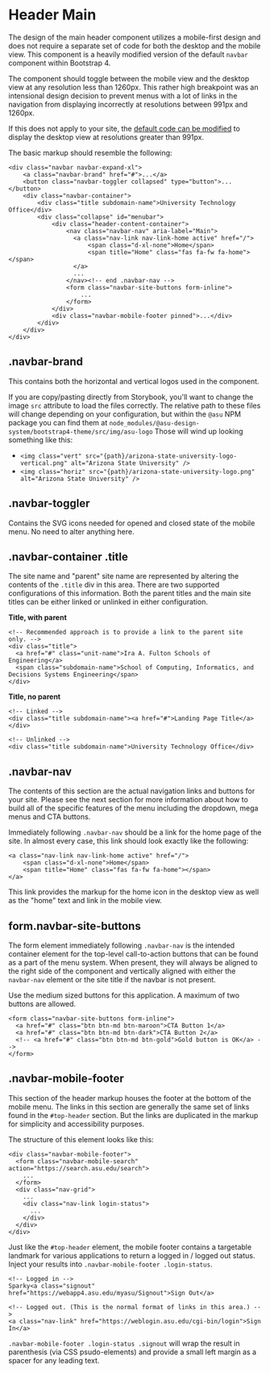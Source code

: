 
<Meta title="Docs/Global Header/Header main" />

# Header Main

The design of the main header component utilizes a mobile-first design and does not require a separate set of code for both the desktop and the mobile view. This component is a heavily modified version of the default `navbar` component within Bootstrap 4.

The component should toggle between the mobile view and the desktop view at any resolution less than 1260px. This rather high breakpoint was an intensional design decision to prevent menus with a lot of links in the navigation from displaying incorrectly at resolutions between 991px and 1260px.

If this does not apply to your site, the [default code can be modified](?path=/docs/docs-global-header-mobile-beakpoint--page) to display the desktop view at resolutions greater than 991px.

The basic markup should resemble the following:

```
<div class="navbar navbar-expand-xl">
    <a class="navbar-brand" href="#">...</a>
    <button class="navbar-toggler collapsed" type="button">...</button>
    <div class="navbar-container">
        <div class="title subdomain-name">University Technology Office</div>
        <div class="collapse" id="menubar">
            <div class="header-content-container">
                <nav class="navbar-nav" aria-label="Main">
                  <a class="nav-link nav-link-home active" href="/">
                      <span class="d-xl-none">Home</span>
                      <span title="Home" class="fas fa-fw fa-home"></span>
                  </a>
                  ...
                </nav><!-- end .navbar-nav -->
                <form class="navbar-site-buttons form-inline">
                    ...
                </form>
            </div>
            <div class="navbar-mobile-footer pinned">...</div>
        </div>
    </div>
</div>
```

## .navbar-brand

This contains both the horizontal and vertical logos used in the component.

If you are copy/pasting directly from Storybook, you'll want to change the image `src` attribute to load the files correctly. The relative path to these files will change depending on your configuration, but within the `@asu` NPM package you can find them at `node_modules/@asu-design-system/bootstrap4-theme/src/img/asu-logo` Those will wind up looking something like this:

- `<img class="vert" src="{path}/arizona-state-university-logo-vertical.png" alt="Arizona State University" />`
- `<img class="horiz" src="{path}/arizona-state-university-logo.png" alt="Arizona State University" />`

## .navbar-toggler

Contains the SVG icons needed for opened and closed state of the mobile menu. No need to alter anything here.

## .navbar-container .title

The site name and "parent" site name are represented by altering the contents of the `.title` div in this area. There are two supported configurations of this information. Both the parent titles and the main site titles can be either linked or unlinked in either configuration.

**Title, with parent**

```
<!-- Recommended approach is to provide a link to the parent site only. -->
<div class="title">
  <a href="#" class="unit-name">Ira A. Fulton Schools of Engineering</a>
  <span class="subdomain-name">School of Computing, Informatics, and Decisions Systems Engineering</span>
</div>
```

**Title, no parent**

```
<!-- Linked -->
<div class="title subdomain-name"><a href="#">Landing Page Title</a></div>

<!-- Unlinked -->
<div class="title subdomain-name">University Technology Office</div>
```

## .navbar-nav

The contents of this section are the actual navigation links and buttons for your site. Please see the next section for more information about how to build all of the specific features of the menu including the dropdown, mega menus and CTA buttons.

Immediately following `.navbar-nav` should be a link for the home page of the site. In almost every case, this link should look exactly like the following:

```
<a class="nav-link nav-link-home active" href="/">
    <span class="d-xl-none">Home</span>
    <span title="Home" class="fas fa-fw fa-home"></span>
</a>
```

This link provides the markup for the home icon in the desktop view as well as the "home" text and link in the mobile view.

## form.navbar-site-buttons

The form element immediately following `.navbar-nav` is the intended container element for the top-level call-to-action buttons that can be found as a part of the menu system. When present, they will always be aligned to the right side of the component and vertically aligned with either the `navbar-nav` element or the site title if the navbar is not present.

Use the medium sized buttons for this application. A maximum of two buttons are allowed.

```
<form class="navbar-site-buttons form-inline">
  <a href="#" class="btn btn-md btn-maroon">CTA Button 1</a>
  <a href="#" class="btn btn-md btn-dark">CTA Button 2</a>
  <!-- <a href="#" class="btn btn-md btn-gold">Gold button is OK</a> -->
</form>
```

## .navbar-mobile-footer

This section of the header markup houses the footer at the bottom of the mobile menu. The links in this section are generally the same set of links found in the `#top-header` section. But the links are duplicated in the markup for simplicity and accessibility purposes.

The structure of this element looks like this:

```
<div class="navbar-mobile-footer">
  <form class="navbar-mobile-search" action="https://search.asu.edu/search">
    ...
  </form>
  <div class="nav-grid">
    ...
    <div class="nav-link login-status">
      ...
    </div>
  </div>
</div>
```

Just like the `#top-header` element, the mobile footer contains a targetable landmark for various applications to return a logged in / logged out status. Inject your results into `.navbar-mobile-footer .login-status`.

```
<!-- Logged in -->
Sparky<a class="signout" href="https://webapp4.asu.edu/myasu/Signout">Sign Out</a>

<!-- Logged out. (This is the normal format of links in this area.) -->
<a class="nav-link" href="https://weblogin.asu.edu/cgi-bin/login">Sign In</a>
```

`.navbar-mobile-footer .login-status .signout` will wrap the result in parenthesis (via CSS psudo-elements) and provide a small left margin as a spacer for any leading text.
